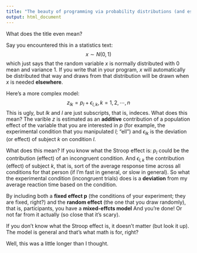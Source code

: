 ```yaml
---
title: "The beauty of programming via probability distributions (and estimating them)"
output: html_document
---
```




What does the title even mean?

Say you encountered this in a statistics text:
$$ x \sim N(0, 1) $$
which just says that the random variable $x$ is normally distributed with $0$ mean and variance $1$. If you write that in your program, $x$ will automatically be distributed that way and draws from that distribution will be drawn when $x$ is needed **elsewhere**.

Here's a more complex model:
$$ z_{lk} = p_{l} + \epsilon_{l, k}, k = 1, 2, \cdots, n $$
This is ugly, but ${lk}$ and ${l}$ are just subscripts, that is, indeces. What does this mean? The varible $z$ is estimated as an **additive** contribution of a population effect of the variable that you are interested in $p$ (for example, the experimental condition that you manipulated $l$; "ell") and $\epsilon_{lk}$ is the deviation (or effect) of subject $k$ on condition $l$.

What does this mean? If you know what the Stroop effect is: $p_l$ could be the contribution (effect) of an incongruent condition. And $\epsilon_{l,k}$ the contribution (effect) of subject $k$, that is, sort of the average response time across all conditions for that person (if I'm fast in general, or slow in general). So what the experimental condition (incongruent trials) does is a **deviation** from my average reaction time based on the condition.

By including both a **fixed effect p** (the conditions of your experiment; they are fixed, right?) and the **random effect** (the one that you draw randomly), that is, participants, you have a **mixed-effcts model** And you're done! Or not far from it actually (so close that it's scary).

If you don't know what the Stroop effect is, it doesn't matter (but look it up). The model is general and that's what math is for, right?

Well, this was a little longer than I thought.